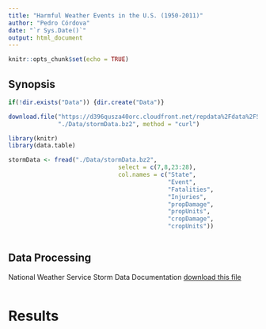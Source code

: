 ```yaml
---
title: "Harmful Weather Events in the U.S. (1950-2011)"
author: "Pedro Córdova"
date: "`r Sys.Date()`"
output: html_document
---
```


```r
knitr::opts_chunk$set(echo = TRUE)
```

## Synopsis



```r
if(!dir.exists("Data")) {dir.create("Data")}

download.file("https://d396qusza40orc.cloudfront.net/repdata%2Fdata%2FStormData.csv.bz2",
              "./Data/stormData.bz2", method = "curl")

library(knitr)
library(data.table)

stormData <- fread("./Data/stormData.bz2",
                               select = c(7,8,23:28),
                               col.names = c("State",
                                             "Event",
                                             "Fatalities",
                                             "Injuries",
                                             "propDamage",
                                             "propUnits",
                                             "cropDamage",
                                             "cropUnits"))
```
```r

```

## Data Processing

National Weather Service Storm Data Documentation [download this file]("https://d396qusza40orc.cloudfront.net/repdata%2Fpeer2_doc%2Fpd01016005curr.pdf")

```r

```



# Results
